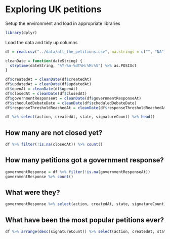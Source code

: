 # Exploring UK petitions

Setup the environment and load in appropriate libraries

```r
library(dplyr)
```

Load the data and tidy up columns

```r
df = read.csv("../data/all_the_petitions.csv", na.strings = c("", "NA"))

cleanDate = function(dateString) {
  strptime(dateString, "%Y-%m-%dT%H:%M:%S") %>% as.POSIXct
}

df$createdAt = cleanDate(df$createdAt)
df$updatedAt = cleanDate(df$updatedAt)
df$openAt = cleanDate(df$openAt)
df$closedAt = cleanDate(df$closedAt)
df$governmentResponseAt = cleanDate(df$governmentResponseAt)
df$scheduledDebateDate = cleanDate(df$scheduledDebateDate)
df$responseThresholdReachedAt = cleanDate(df$responseThresholdReachedAt)

df %>% select(action, createdAt, state, signatureCount) %>% head()
```

## How many are not closed yet?

```r
df %>% filter(!is.na(closedAt)) %>% count()
```

## How many petitions got a government response?

```r
governmentResponse = df %>% filter(!is.na(governmentResponseAt))
governmentResponse %>% count()
```

## What were they?

```r
governmentResponse %>% select(action, createdAt, state, signatureCount) %>% head()
```

## What have been the most popular petitions ever?

```r
df %>% arrange(desc(signatureCount)) %>% select(action, createdAt, state, signatureCount) %>% head()
```

